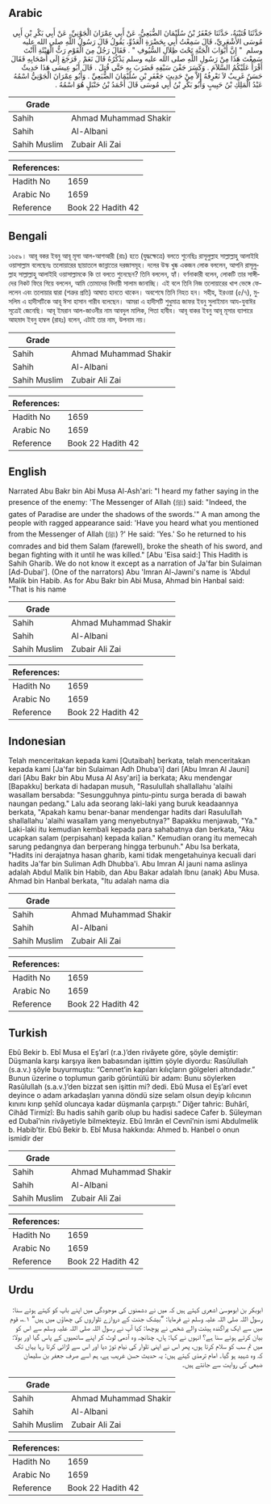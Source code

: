 ## Arabic


<div dir="rtl" lang="ar" style={{fontSize:'larger',backgroundColor:'#f8f9fa',padding:20}}>
حَدَّثَنَا قُتَيْبَةُ، حَدَّثَنَا جَعْفَرُ بْنُ سُلَيْمَانَ الضُّبَعِيُّ، عَنْ أَبِي عِمْرَانَ الْجَوْنِيِّ، عَنْ أَبِي بَكْرِ بْنِ أَبِي مُوسَى الأَشْعَرِيِّ، قَالَ سَمِعْتُ أَبِي بِحَضْرَةِ الْعَدُوِّ، يَقُولُ قَالَ رَسُولُ اللَّهِ صلى الله عليه وسلم ‏ "‏ إِنَّ أَبْوَابَ الْجَنَّةِ تَحْتَ ظِلاَلِ السُّيُوفِ ‏"‏ ‏.‏ فَقَالَ رَجُلٌ مِنَ الْقَوْمِ رَثُّ الْهَيْئَةِ أَأَنْتَ سَمِعْتَ هَذَا مِنْ رَسُولِ اللَّهِ صلى الله عليه وسلم يَذْكُرُهُ قَالَ نَعَمْ ‏.‏ فَرَجَعَ إِلَى أَصْحَابِهِ فَقَالَ أَقْرَأُ عَلَيْكُمُ السَّلاَمَ ‏.‏ وَكَسَرَ جَفْنَ سَيْفِهِ فَضَرَبَ بِهِ حَتَّى قُتِلَ ‏.‏ قَالَ أَبُو عِيسَى هَذَا حَدِيثٌ حَسَنٌ غَرِيبٌ لاَ نَعْرِفُهُ إِلاَّ مِنْ حَدِيثِ جَعْفَرِ بْنِ سُلَيْمَانَ الضُّبَعِيِّ ‏.‏ وَأَبُو عِمْرَانَ الْجَوْنِيُّ اسْمُهُ عَبْدُ الْمَلِكِ بْنُ حَبِيبٍ وَأَبُو بَكْرِ بْنُ أَبِي مُوسَى قَالَ أَحْمَدُ بْنُ حَنْبَلٍ هُوَ اسْمُهُ ‏.‏
</div>
<div style={{backgroundColor:'#f8f9fa',padding:20, marginBottom: 10}}><table> <thead> <tr> <th>Grade</th> <th></th> </tr> </thead> <tbody> <tr><td>Sahih</td><td>Ahmad Muhammad Shakir</td></tr><tr><td>Sahih</td><td>Al-Albani</td></tr><tr><td>Sahih Muslim</td><td>Zubair Ali Zai</td></tr></tbody></table><table> <thead> <tr> <th>References:</th> <th></th> </tr> </thead> <tbody><tr><td>Hadith No</td><td>1659</td></tr><tr><td>Arabic No</td><td>1659</td></tr><tr><td>Reference</td><td>Book 22 Hadith 42</td></tr></tbody></table></div>

## Bengali


<div dir="ltr" lang="bn" style={{fontSize:'larger',backgroundColor:'#f8f9fa',padding:20}}>
১৬৫৯। আবূ বকর ইবনু আবূ মূসা আল-আশআরী (রাঃ) হতে (যুদ্ধক্ষেত্রে) বলতে শুনেছিঃ রাসূলুল্লাহ সাল্লাল্লাহু আলাইহি ওয়াসাল্লাম বলেছেনঃ তলোয়ারের ছায়াতলে জান্নাতের দরজাসমূহ। দলের উস্ক খুষ্ক একজন লোক বললেন, আপনি রাসূলুল্লাহ সাল্লাল্লাহু আলাইহি ওয়াসাল্লামকে কি তা বলতে শুনেছেন? তিনি বললেন, হ্যাঁ। বর্ণনাকারী বলেন, লোকটি তার সাঙ্গীদের নিকট ফিরে গিয়ে বললেন, আমি তোমাদের বিদায়ী সালাম জানাচ্ছি। এই বলে তিনি নিজ তলোয়ারের খাপ ভেঙ্গে ফেললেন এবং তলোয়ার দ্বারা (শত্রুর প্রতি) আঘাত হানতে থাকেন। অবশেষে তিনি নিহত হন। সহীহ, ইরওয়া (৫/৭), মুসলিম এ হাদীসটিকে আবূ ঈসা হাসান গারীব বলেছেন। আমরা এ হাদীসটি শুধুমাত্র জাফর ইবনু সুলাইমান আয-যুবাঈর সূত্রেই জেনেছি। আবূ ইমরান আল-জাওনীর নাম আবদুল মালিক, পিতা হাবীব। আবূ বাকর ইবনু আবূ মূসার ব্যাপারে আহমাদ ইবনু হাম্বল (রাহঃ) বলেন, এটাই তার নাম, উপনাম নয়।
</div>
<div style={{backgroundColor:'#f8f9fa',padding:20, marginBottom: 10}}><table> <thead> <tr> <th>Grade</th> <th></th> </tr> </thead> <tbody> <tr><td>Sahih</td><td>Ahmad Muhammad Shakir</td></tr><tr><td>Sahih</td><td>Al-Albani</td></tr><tr><td>Sahih Muslim</td><td>Zubair Ali Zai</td></tr></tbody></table><table> <thead> <tr> <th>References:</th> <th></th> </tr> </thead> <tbody><tr><td>Hadith No</td><td>1659</td></tr><tr><td>Arabic No</td><td>1659</td></tr><tr><td>Reference</td><td>Book 22 Hadith 42</td></tr></tbody></table></div>

## English


<div dir="ltr" lang="en" style={{fontSize:'larger',backgroundColor:'#f8f9fa',padding:20}}>
Narrated Abu Bakr bin Abi Musa Al-Ash'ari: "I heard my father saying in the presence of the enemy: 'The Messenger of Allah (ﷺ) said: "Indeed, the gates of Paradise are under the shadows of the swords.'" A man among the people with ragged appearance said: 'Have you heard what you mentioned from the Messenger of Allah (ﷺ) ?' He said: 'Yes.' So he returned to his comrades and bid them Salam (farewell), broke the sheath of his sword, and began fighting with it until he was killed." [Abu 'Eisa said:] This Hadith is Sahih Gharib. We do not know it except as a narration of Ja'far bin Sulaiman [Ad-Dubai']. (One of the narrators) Abu 'Imran Al-Jawni's name is 'Abdul Malik bin Habib. As for Abu Bakr bin Abi Musa, Ahmad bin Hanbal said: "That is his name
</div>
<div style={{backgroundColor:'#f8f9fa',padding:20, marginBottom: 10}}><table> <thead> <tr> <th>Grade</th> <th></th> </tr> </thead> <tbody> <tr><td>Sahih</td><td>Ahmad Muhammad Shakir</td></tr><tr><td>Sahih</td><td>Al-Albani</td></tr><tr><td>Sahih Muslim</td><td>Zubair Ali Zai</td></tr></tbody></table><table> <thead> <tr> <th>References:</th> <th></th> </tr> </thead> <tbody><tr><td>Hadith No</td><td>1659</td></tr><tr><td>Arabic No</td><td>1659</td></tr><tr><td>Reference</td><td>Book 22 Hadith 42</td></tr></tbody></table></div>

## Indonesian


<div dir="ltr" lang="id" style={{fontSize:'larger',backgroundColor:'#f8f9fa',padding:20}}>
Telah menceritakan kepada kami [Qutaibah] berkata, telah menceritakan kepada kami [Ja'far bin Sulaiman Adh Dhuba'i] dari [Abu Imran Al Jauni] dari [Abu Bakr bin Abu Musa Al Asy'ari] ia berkata; Aku mendengar [Bapakku] berkata di hadapan musuh, "Rasulullah shallallahu 'alaihi wasallam bersabda: "Sesungguhnya pintu-pintu surga berada di bawah naungan pedang." Lalu ada seorang laki-laki yang buruk keadaannya berkata, "Apakah kamu benar-banar mendengar hadits dari Rasulullah shallallahu 'alaihi wasallam yang menyebutnya?" Bapakku menjawab, "Ya." Laki-laki itu kemudian kembali kepada para sahabatnya dan berkata, "Aku ucapkan salam (perpisahan) kepada kalian." Kemudian orang itu memecah sarung pedangnya dan berperang hingga terbunuh." Abu Isa berkata, "Hadits ini derajatnya hasan gharib, kami tidak mengetahuinya kecuali dari hadits Ja'far bin Suliman Adh Dhubba'i. Abu Imran Al jauni nama aslinya adalah Abdul Malik bin Habib, dan Abu Bakar adalah Ibnu (anak) Abu Musa. Ahmad bin Hanbal berkata, "Itu adalah nama dia
</div>
<div style={{backgroundColor:'#f8f9fa',padding:20, marginBottom: 10}}><table> <thead> <tr> <th>Grade</th> <th></th> </tr> </thead> <tbody> <tr><td>Sahih</td><td>Ahmad Muhammad Shakir</td></tr><tr><td>Sahih</td><td>Al-Albani</td></tr><tr><td>Sahih Muslim</td><td>Zubair Ali Zai</td></tr></tbody></table><table> <thead> <tr> <th>References:</th> <th></th> </tr> </thead> <tbody><tr><td>Hadith No</td><td>1659</td></tr><tr><td>Arabic No</td><td>1659</td></tr><tr><td>Reference</td><td>Book 22 Hadith 42</td></tr></tbody></table></div>

## Turkish


<div dir="ltr" lang="tr" style={{fontSize:'larger',backgroundColor:'#f8f9fa',padding:20}}>
Ebû Bekir b. Ebî Musa el Eş’arî (r.a.)’den rivâyete göre, şöyle demiştir: Düşmanla karşı karşıya iken babasından işittim şöyle diyordu: Rasûlullah (s.a.v.) şöyle buyurmuştu: “Cennet’in kapıları kılıçların gölgeleri altındadır.” Bunun üzerine o toplumun garib görüntülü bir adam: Bunu söylerken Rasûlullah (s.a.v.)’den bizzat sen işittin mi? dedi. Ebû Musa el Eş’arî evet deyince o adam arkadaşları yanına döndü size selam olsun deyip kılıcının kınını kırıp şehîd oluncaya kadar düşmanla çarpıştı.” Diğer tahric: Buhârî, Cihâd Tirmizî: Bu hadis sahih garib olup bu hadisi sadece Cafer b. Süleyman ed Dubaî’nin rivâyetiyle bilmekteyiz. Ebû Imrân el Cevnî’nin ismi Abdulmelik b. Habib’tir. Ebû Bekir b. Ebî Musa hakkında: Ahmed b. Hanbel o onun ismidir der
</div>
<div style={{backgroundColor:'#f8f9fa',padding:20, marginBottom: 10}}><table> <thead> <tr> <th>Grade</th> <th></th> </tr> </thead> <tbody> <tr><td>Sahih</td><td>Ahmad Muhammad Shakir</td></tr><tr><td>Sahih</td><td>Al-Albani</td></tr><tr><td>Sahih Muslim</td><td>Zubair Ali Zai</td></tr></tbody></table><table> <thead> <tr> <th>References:</th> <th></th> </tr> </thead> <tbody><tr><td>Hadith No</td><td>1659</td></tr><tr><td>Arabic No</td><td>1659</td></tr><tr><td>Reference</td><td>Book 22 Hadith 42</td></tr></tbody></table></div>

## Urdu


<div dir="rtl" lang="ur" style={{fontSize:'larger',backgroundColor:'#f8f9fa',padding:20}}>
ابوبکر بن ابوموسیٰ اشعری کہتے ہیں کہ میں نے دشمنوں کی موجودگی میں اپنے باپ کو کہتے ہوئے سنا: رسول اللہ صلی اللہ علیہ وسلم نے فرمایا: ”بیشک جنت کے دروازے تلواروں کی چھاؤں میں ہیں“ ۱؎، قوم میں سے ایک پراگندہ ہیئت والے شخص نے پوچھا: کیا آپ نے رسول اللہ صلی اللہ علیہ وسلم سے اس کو بیان کرتے ہوئے سنا ہے؟ انہوں نے کہا: ہاں، چنانچہ وہ آدمی لوٹ کر اپنے ساتھیوں کے پاس گیا اور بولا: میں تم سب کو سلام کرتا ہوں، پھر اس نے اپنی تلوار کی نیام توڑ دیا اور اس سے لڑائی کرتا رہا یہاں تک کہ وہ شہید ہو گیا۔ امام ترمذی کہتے ہیں: یہ حدیث حسن غریب ہے، ہم اسے صرف جعفر بن سلیمان ضبعی کی روایت سے جانتے ہیں۔
</div>
<div style={{backgroundColor:'#f8f9fa',padding:20, marginBottom: 10}}><table> <thead> <tr> <th>Grade</th> <th></th> </tr> </thead> <tbody> <tr><td>Sahih</td><td>Ahmad Muhammad Shakir</td></tr><tr><td>Sahih</td><td>Al-Albani</td></tr><tr><td>Sahih Muslim</td><td>Zubair Ali Zai</td></tr></tbody></table><table> <thead> <tr> <th>References:</th> <th></th> </tr> </thead> <tbody><tr><td>Hadith No</td><td>1659</td></tr><tr><td>Arabic No</td><td>1659</td></tr><tr><td>Reference</td><td>Book 22 Hadith 42</td></tr></tbody></table></div>